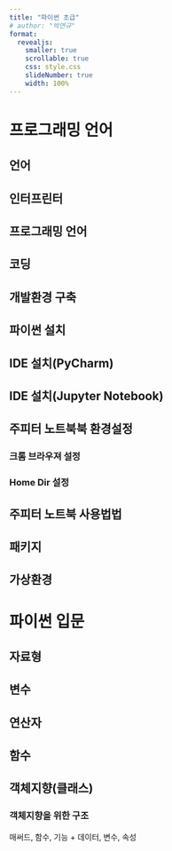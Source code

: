 ```yaml
---
title: "파이썬 초급"
# author: "박연규"
format: 
  revealjs:
    smaller: true
    scrollable: true
    css: style.css
    slideNumber: true
    width: 100%
---
```


# 프로그래밍 언어

## 언어



## 인터프린터


## 프로그래밍 언어


## 코딩


## 개발환경 구축


## 파이썬 설치


## IDE 설치(PyCharm)


## IDE 설치(Jupyter Notebook)

## 주피터 노트북북 환경설정

### 크롬 브라우져 설정

### Home Dir 설정

## 주피터 노트북 사용법법

## 패키지


## 가상환경


# 파이썬 입문

## 자료형


## 변수


## 연산자


## 함수


## 객체지향(클래스)

### 객체지향을 위한 구조

매써드, 함수, 기능 + 데이터, 변수, 속성

